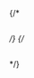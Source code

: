 <!-- Quickstart - Bring Your Own Vectors - Schema - /developers/weaviate/quickstart/custom-vectors#schema -->


<Tabs groupId="languages">
  <TabItem value="py" label="Python (v4)">


<FilteredTextBlock
  text={ByovAllPyCode}
  startMarker="# ===== Create schema ====="
  endMarker="# ===== Import data ====="
  language="py"
/>

  </TabItem>

  <TabItem value="py3" label="Python (v3)">


<FilteredTextBlock
  text={ByovAllPy3Code}
  startMarker="# ===== Create schema ====="
  endMarker="# ===== Import data ====="
  language="py"
/>

  </TabItem>

  <TabItem value="js" label="JavaScript/TypeScript">


<FilteredTextBlock
  text={ByovAllTsCode}
  startMarker="// Class definition"
  endMarker="// Import data"
  language="ts"
/>

  </TabItem>
{/* <TabItem value="go" label="Go">

```go

```
</TabItem> */}
{/* <TabItem value="java" label="Java">

```java

```

</TabItem> */}
  <TabItem value="curl" label="Curl">


<FilteredTextBlock
  text={ByovAllShCode}
  startMarker="#!/bin/bash"
  endMarker="# Send to the batch endpoint"
  language="bash"
/>

  </TabItem>
</Tabs>
